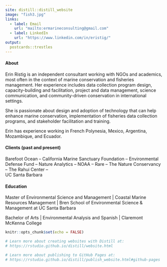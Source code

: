 ```yaml
---
site: distill::distill_website
image: "fish3.jpg"
links:
  - label: Email
    url: "mailto:ermarineconsulting@gmail.com"
  - label: LinkedIn
    url: "https://www.linkedin.com/in/eristig/"
output:
  postcards::trestles
---
```

#### **About**  
Erin Ristig is an independent consultant working with NGOs and academics, most often in the context of marine conservation and fisheries management. Her experience includes data collection program design, capacity-building and facilitation, project and data management, science communication, and community-driven conservation in international settings. 

She is passionate about design and adoption of technology that can help enhance marine conservation, implementation of fisheries data collection programs, and stakeholder facilitation and training.

Erin has experience working in French Polynesia, Mexico, Argentina, Mozambique, and Ecuador.


#### **Clients (past and present)**                       
Barefoot Ocean --
California Marine Sanctuary Foundation --
Environmental Defense Fund --
Nature Analytics --
NOAA --
Rare --
The Nature Conservancy --
The Rahui Center --   
UC Santa Barbara


#### **Education**   
Master of Environmental Science and Management | Coastal Marine Resources Management | Bren School of Environmental Science & Management at UC Santa Barbara     

Bachelor of Arts | Environmental Analysis and Spanish | Claremont McKenna College

```r
knitr::opts_chunk$set(echo = FALSE)

# Learn more about creating websites with Distill at:
# https://rstudio.github.io/distill/website.html

# Learn more about publishing to GitHub Pages at:
# https://rstudio.github.io/distill/publish_website.html#github-pages

```

